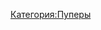 {{Инфобокс для пуперов
|title2=TRALL PUKANOW
|другие_ники=
|image3=[[Файл:TRALL_PUKANOW.jpg|left]]
|caption3=
|сферы_творчества=RYTP
|год_начала=2013 (?)
|image4=
|caption4=
|имя_фамилия=
|дата_рождения=
|место_проживания=
|ссылки=
*[https://www.youtube.com/channel/UCAn2K2czEuMAQwc44UhQpRA Youtube]
*[https://vk.com/pukanowthebest Группа ВК]
}}
[[Категория:Пуперы]]